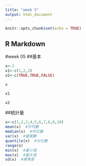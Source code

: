 ```yaml
---
title: "week 5"
output: html_document
---
```


```r
knitr::opts_chunk$set(echo = TRUE)
```

## R Markdown

#week 05
##基本

```r
x<-3
x1<-c(1,2,3)
x2<-c(TRUE,TRUE,FALSE)
```
```r
x
```
```r
x1
```
```r
x2
```

##統計量

```r
x<-c(1,2,3,4,5,6,7,8,9,10)
mean(x)  #平均數
median(x)  #中位數
var(x)  #變異數
quantile(x)  #分位數
range(x)
min(x)  #最小值
max(x)  #最大值
sd(x)  #標準差

```




